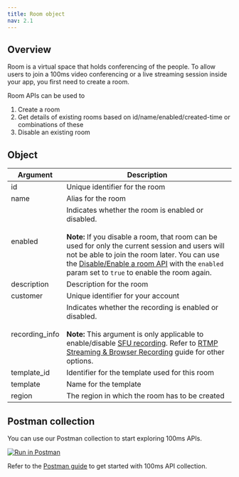 ```yaml
---
title: Room object
nav: 2.1
---
```


## Overview

Room is a virtual space that holds conferencing of the people. To allow users to join a 100ms video conferencing or a live streaming session inside your app, you first need to create a room.

Room APIs can be used to

1. Create a room
2. Get details of existing rooms based on id/name/enabled/created-time or combinations of these
3. Disable an existing room

<EndpointRequest title="https://api.100ms.live/v2/rooms" />

## Object

| Argument       | Description                                                                                                                                                                                                                                                                                                                                                |
| -------------- | ---------------------------------------------------------------------------------------------------------------------------------------------------------------------------------------------------------------------------------------------------------------------------------------------------------------------------------------------------------- |
| id             | Unique identifier for the room                                                                                                                                                                                                                                                                                                                             |
| name           | Alias for the room                                                                                                                                                                                                                                                                                                                                         |
| enabled        | Indicates whether the room is enabled or disabled. <br/><br/> **Note:** If you disable a room, that room can be used for only the current session and users will not be able to join the room later. You can use the [Disable/Enable a room API](/server-side/v2/Rooms/disable-or-enable) with the `enabled` param set to `true` to enable the room again. |
| description    | Description for the room                                                                                                                                                                                                                                                                                                                                   |
| customer       | Unique identifier for your account                                                                                                                                                                                                                                                                                                                         |
| recording_info | Indicates whether the recording is enabled or disabled. <br/><br/> **Note:** This argument is only applicable to enable/disable [SFU recording](/server-side/v2/Destinations/recording). Refer to [RTMP Streaming & Browser Recording](/server-side/v2/Destinations/rtmp-streaming-and-browser-recording) guide for other options.                         |
| template_id    | Identifier for the template used for this room                                                                                                                                                                                                                                                                                                             |
| template       | Name for the template                                                                                                                                                                                                                                                                                                                                      |
| region         | The region in which the room has to be created                                                                                                                                                                                                                                                                                                             |

## Postman collection

You can use our Postman collection to start exploring 100ms APIs. 

[![Run in Postman](https://run.pstmn.io/button.svg)](https://god.gw.postman.com/run-collection/22726679-47dcd974-29d5-4965-a35b-bf9b74a8b25a?action=collection%2Ffork&collection-url=entityId%3D22726679-47dcd974-29d5-4965-a35b-bf9b74a8b25a%26entityType%3Dcollection%26workspaceId%3Dd9145dd6-337b-4761-81d6-21a30b4147a2)

Refer to the [Postman guide](/server-side/v2/introduction/postman-guide) to get started with 100ms API collection. 